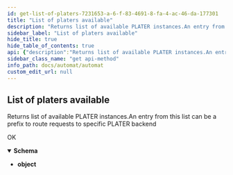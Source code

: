 ```yaml
---
id: get-list-of-platers-7231653-a-6-f-83-4691-8-fa-4-ac-46-da-177301
title: "List of platers available"
description: "Returns list of available PLATER instances.An entry from this list can be a prefix to route requests to specific PLATER backend"
sidebar_label: "List of platers available"
hide_title: true
hide_table_of_contents: true
api: {"description":"Returns list of available PLATER instances.An entry from this list can be a prefix to route requests to specific PLATER backend","operationId":"get_list_of_platers-7231653a-6f83-4691-8fa4-ac46da177301","parameters":[],"tags":["automat"],"responses":{"200":{"description":"OK","content":{"application/json":{"schema":{"type":"object","example":["plater-1","plater-2"]}}}}},"method":"get","path":"/registry","servers":[{"url":"https://automat.renci.org"}],"info":{"title":"Automat","version":"2.0","termsOfService":"http://loading"},"postman":{"name":"List of platers available","description":{"content":"Returns list of available PLATER instances.An entry from this list can be a prefix to route requests to specific PLATER backend","type":"text/plain"},"url":{"path":["registry"],"host":["{{baseUrl}}"],"query":[],"variable":[]},"header":[{"key":"Accept","value":"application/json"}],"method":"GET"}}
sidebar_class_name: "get api-method"
info_path: docs/automat/automat
custom_edit_url: null
---
```



## List of platers available



Returns list of available PLATER instances.An entry from this list can be a prefix to route requests to specific PLATER backend

<div><ApiTabs><TabItem label={"200"} value={"200"}><div>

OK

</div><div><MimeTabs schemaType={"response"}><TabItem label={"application/json"} value={"application/json"}><SchemaTabs><TabItem label={"Schema"} value={"Schema"}><details style={{}} data-collapsed={false} open={true}><summary style={{"textAlign":"left"}}><strong>Schema</strong></summary><div style={{"textAlign":"left","marginLeft":"1rem"}}></div><ul style={{"marginLeft":"1rem"}}><li><div><strong>object</strong></div></li></ul></details></TabItem><TabItem label={"Example (from schema)"} value={"Example (from schema)"}><ResponseSamples responseExample={"[\n  \"plater-1\",\n  \"plater-2\"\n]"} language={"json"}></ResponseSamples></TabItem></SchemaTabs></TabItem></MimeTabs></div></TabItem></ApiTabs></div>
      